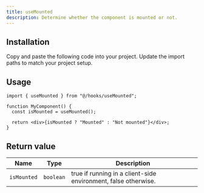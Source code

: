 ---
title: useMounted
description: Determine whether the component is mounted or not.
---

## Installation

<Steps>
  <Step>Copy and paste the following code into your project.</Step>
  <ComponentSource name="hooks/use-mounted" />
  <Step>Update the import paths to match your project setup.</Step>
</Steps>

## Usage

```tsx
import { useMounted } from "@/hooks/useMounted";

function MyComponent() {
  const isMounted = useMounted();

  return <div>{isMounted ? "Mounted" : "Not mounted"}</div>;
}
```

## Return value

| Name        | Type      | Description                                                    |
| ----------- | --------- | -------------------------------------------------------------- |
| `isMounted` | `boolean` | true if running in a client-side environment, false otherwise. |

